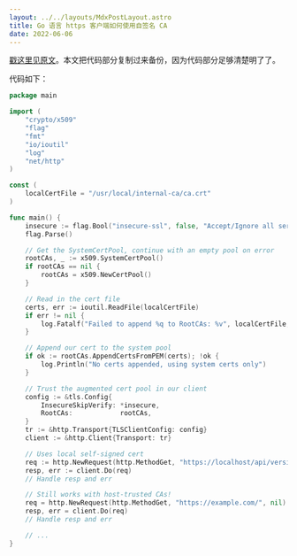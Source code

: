 ```yaml
---
layout: ../../layouts/MdxPostLayout.astro
title: Go 语言 https 客户端如何使用自签名 CA
date: 2022-06-06
---
```



[戳这里见原文](https://forfuncsake.github.io/post/2017/08/trust-extra-ca-cert-in-go-app/)。本文把代码部分复制过来备份，因为代码部分足够清楚明了了。

代码如下：

```go
package main

import (
	"crypto/x509"
	"flag"
	"fmt"
	"io/ioutil"
	"log"
	"net/http"
)

const (
	localCertFile = "/usr/local/internal-ca/ca.crt"
)

func main() {
	insecure := flag.Bool("insecure-ssl", false, "Accept/Ignore all server SSL certificates")
	flag.Parse()

	// Get the SystemCertPool, continue with an empty pool on error
	rootCAs, _ := x509.SystemCertPool()
	if rootCAs == nil {
		rootCAs = x509.NewCertPool()
	}

	// Read in the cert file
	certs, err := ioutil.ReadFile(localCertFile)
	if err != nil {
		log.Fatalf("Failed to append %q to RootCAs: %v", localCertFile, err)
	}

	// Append our cert to the system pool
	if ok := rootCAs.AppendCertsFromPEM(certs); !ok {
		log.Println("No certs appended, using system certs only")
	}

	// Trust the augmented cert pool in our client
	config := &tls.Config{
		InsecureSkipVerify: *insecure,
		RootCAs:            rootCAs,
	}
	tr := &http.Transport{TLSClientConfig: config}
	client := &http.Client{Transport: tr}

	// Uses local self-signed cert
	req := http.NewRequest(http.MethodGet, "https://localhost/api/version", nil)
	resp, err := client.Do(req)
	// Handle resp and err

	// Still works with host-trusted CAs!
	req = http.NewRequest(http.MethodGet, "https://example.com/", nil)
	resp, err = client.Do(req)
	// Handle resp and err

	// ...
}
```